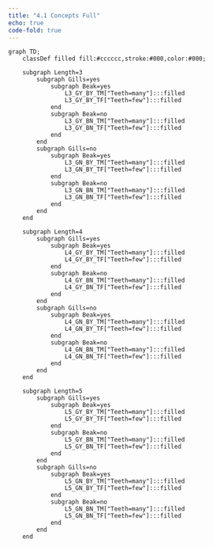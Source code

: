 ```yaml
---
title: "4.1 Concepts Full"
echo: true
code-fold: true
---
```


```mermaid

graph TD;
    classDef filled fill:#cccccc,stroke:#000,color:#000;

    subgraph Length=3
        subgraph Gills=yes
            subgraph Beak=yes
                L3_GY_BY_TM["Teeth=many"]:::filled
                L3_GY_BY_TF["Teeth=few"]:::filled
            end
            subgraph Beak=no
                L3_GY_BN_TM["Teeth=many"]:::filled
                L3_GY_BN_TF["Teeth=few"]:::filled
            end
        end
        subgraph Gills=no
            subgraph Beak=yes
                L3_GN_BY_TM["Teeth=many"]:::filled
                L3_GN_BY_TF["Teeth=few"]:::filled
            end
            subgraph Beak=no
                L3_GN_BN_TM["Teeth=many"]:::filled
                L3_GN_BN_TF["Teeth=few"]:::filled
            end
        end
    end

    subgraph Length=4
        subgraph Gills=yes
            subgraph Beak=yes
                L4_GY_BY_TM["Teeth=many"]:::filled
                L4_GY_BY_TF["Teeth=few"]:::filled
            end
            subgraph Beak=no
                L4_GY_BN_TM["Teeth=many"]:::filled
                L4_GY_BN_TF["Teeth=few"]:::filled
            end
        end
        subgraph Gills=no
            subgraph Beak=yes
                L4_GN_BY_TM["Teeth=many"]:::filled
                L4_GN_BY_TF["Teeth=few"]:::filled
            end
            subgraph Beak=no
                L4_GN_BN_TM["Teeth=many"]:::filled
                L4_GN_BN_TF["Teeth=few"]:::filled
            end
        end
    end

    subgraph Length=5
        subgraph Gills=yes
            subgraph Beak=yes
                L5_GY_BY_TM["Teeth=many"]:::filled
                L5_GY_BY_TF["Teeth=few"]:::filled
            end
            subgraph Beak=no
                L5_GY_BN_TM["Teeth=many"]:::filled
                L5_GY_BN_TF["Teeth=few"]:::filled
            end
        end
        subgraph Gills=no
            subgraph Beak=yes
                L5_GN_BY_TM["Teeth=many"]:::filled
                L5_GN_BY_TF["Teeth=few"]:::filled
            end
            subgraph Beak=no
                L5_GN_BN_TM["Teeth=many"]:::filled
                L5_GN_BN_TF["Teeth=few"]:::filled
            end
        end
    end



```